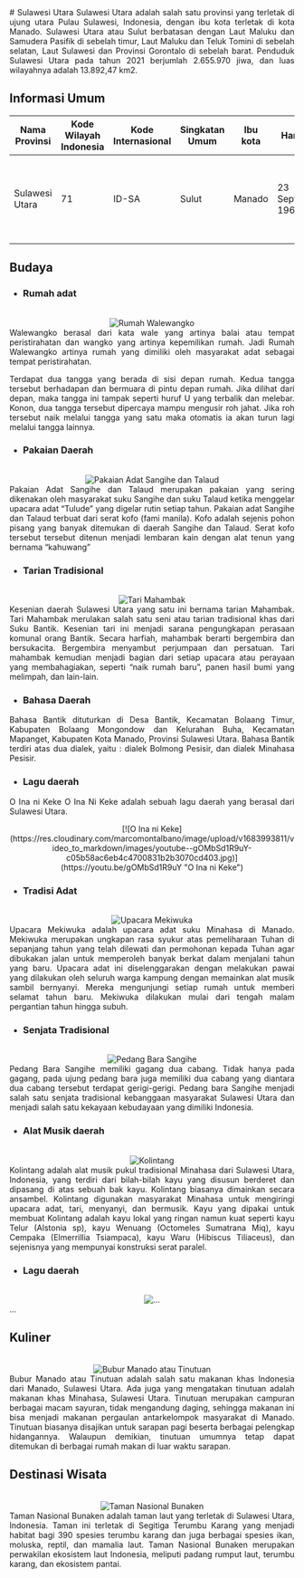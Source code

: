 <div align="justify">
   # Sulawesi Utara
   Sulawesi Utara adalah salah satu provinsi yang terletak di ujung utara Pulau Sulawesi, Indonesia, dengan ibu kota terletak di kota Manado. Sulawesi Utara atau Sulut berbatasan dengan Laut Maluku dan Samudera Pasifik di sebelah timur, Laut Maluku dan Teluk Tomini di sebelah selatan, Laut Sulawesi dan Provinsi Gorontalo di sebelah barat. Penduduk Sulawesi Utara pada tahun 2021 berjumlah 2.655.970 jiwa, dan luas wilayahnya adalah 13.892,47 km2.

   ## Informasi Umum
   | Nama Provinsi | Kode Wilayah Indonesia | Kode Internasional | Singkatan Umum | Ibu kota |    Hari Jadi    | Lambang                                                              |
   |---------------|------------------------|--------------------|----------------|----------|-----------------|----------------------------------------------------------------------|
   |Sulawesi Utara |            71          |        ID-SA       | Sulut          | Manado   |23 September 1964| <div align="center"><img alt="Lambang" width="150" src="https://upload.wikimedia.org/wikipedia/commons/thumb/6/68/Coat_of_arms_of_North_Sulawesi.svg/90px-Coat_of_arms_of_North_Sulawesi.svg.png"/></div> |

   ## Budaya

   - ### Rumah adat
   <br/>
   <div align="center"><img alt="Rumah Walewangko" src="https://www.lamudi.co.id/journal/wp-content/uploads/2022/10/journal-rumah-adat-sulawesi-utara.jpg"/></div>
   Walewangko berasal dari kata wale yang artinya balai atau tempat peristirahatan dan wangko yang artinya kepemilikan rumah. Jadi Rumah Walewangko artinya rumah yang dimiliki oleh masyarakat adat sebagai tempat peristirahatan. 
   
   Terdapat dua tangga yang berada di sisi depan rumah. Kedua tangga tersebut berhadapan dan bermuara di pintu depan rumah. Jika dilihat dari depan, maka tangga ini tampak seperti huruf U yang terbalik dan melebar. Konon, dua tangga tersebut dipercaya mampu mengusir roh jahat. Jika roh tersebut naik melalui tangga yang satu maka otomatis ia akan turun lagi melalui tangga lainnya.
   
   - ### Pakaian Daerah
   <br/>
   <div align="center"><img alt="Pakaian Adat Sangihe dan Talaud" src="https://cdnwpedutorenews.gramedia.net/wp-content/uploads/2023/01/30094434/pakaian-adat-sulawesi-utara-2.jpg"/></div>
   Pakaian Adat Sangihe dan Talaud merupakan pakaian yang sering dikenakan oleh masyarakat suku Sangihe dan suku Talaud ketika menggelar upacara adat “Tulude” yang digelar rutin setiap tahun. Pakaian adat Sangihe dan Talaud terbuat dari serat kofo (fami manila). Kofo adalah sejenis pohon pisang yang banyak ditemukan di daerah Sangihe dan Talaud. Serat kofo tersebut tersebut ditenun menjadi lembaran kain dengan alat tenun yang bernama “kahuwang”
   
   - ### Tarian Tradisional
   <br/>
   <div align="center"><img alt="Tari Mahambak" src="https://cdn2.tstatic.net/tribunmanadotravel/foto/bank/images/tari-mahambak.jpg"/></div>
   Kesenian daerah Sulawesi Utara yang satu ini bernama tarian Mahambak. Tari Mahambak merulakan salah satu seni atau tarian tradisional khas dari Suku Bantik. Kesenian tari ini menjadi sarana pengungkapan perasaan komunal orang Bantik. Secara harfiah, mahambak berarti bergembira dan bersukacita. Bergembira menyambut perjumpaan dan persatuan. Tari mahambak kemudian menjadi bagian dari setiap upacara atau perayaan yang membahagiakan, seperti “naik rumah baru”, panen hasil bumi yang melimpah, dan lain-lain.
   
   - ### Bahasa Daerah
   Bahasa Bantik dituturkan di Desa Bantik, Kecamatan Bolaang Timur, Kabupaten Bolaang Mongondow dan Kelurahan Buha, Kecamatan Mapanget, Kabupaten Kota Manado, Provinsi Sulawesi Utara. Bahasa Bantik terdiri atas dua dialek, yaitu : dialek Bolmong Pesisir, dan dialek Minahasa Pesisir. 

   - ### Lagu daerah
   O Ina ni Keke O Ina Ni Keke adalah sebuah lagu daerah yang berasal dari Sulawesi Utara.
   <br/>
   <div align="center">[![O Ina ni Keke](https://res.cloudinary.com/marcomontalbano/image/upload/v1683993811/video_to_markdown/images/youtube--gOMbSd1R9uY-c05b58ac6eb4c4700831b2b3070cd403.jpg)](https://youtu.be/gOMbSd1R9uY "O Ina ni Keke")</div>

   - ### Tradisi Adat
   <br/>
   <div align="center"><img alt="Upacara Mekiwuka" src="https://cdn-2.tstatic.net/manado/foto/bank/images/gelar-adat-meki-wuka-dan-festival-figura_20160130_182051.jpg"/></div>
   Upacara Mekiwuka adalah upacara adat suku Minahasa di Manado. Mekiwuka merupakan ungkapan rasa syukur atas pemeliharaan Tuhan di sepanjang tahun yang telah dilewati dan permohonan kepada Tuhan agar dibukakan jalan untuk memperoleh banyak berkat dalam menjalani tahun yang baru. Upacara adat ini diselenggarakan dengan melakukan pawai yang dilakukan oleh seluruh warga kampung dengan memainkan alat musik sambil bernyanyi. Mereka mengunjungi setiap rumah untuk memberi selamat tahun baru. Mekiwuka dilakukan mulai dari tengah malam pergantian tahun hingga subuh. 

   - ### Senjata Tradisional
   <br/>
   <div align="center"><img alt="Pedang Bara Sangihe" src="https://indonesiakaya.com/wp-content/uploads/2020/10/1__IMG_0469_CROP_Pedang_bara_Sangihe_merupakan_senjata_tradisional_khas_Sulawesi_Utara-1.jpg"/></div>
   Pedang Bara Sangihe memiliki gagang dua cabang. Tidak hanya pada gagang, pada ujung pedang bara juga memiliki dua cabang yang diantara dua cabang tersebut terdapat gerigi-gerigi. Pedang bara Sangihe menjadi salah satu senjata tradisional kebanggaan masyarakat Sulawesi Utara dan menjadi salah satu kekayaan kebudayaan yang dimiliki Indonesia. 
   
   - ### Alat Musik daerah
   <br/>
   <div align="center"><img alt="Kolintang" src="https://upload.wikimedia.org/wikipedia/commons/thumb/f/fb/Kolintang.JPG/375px-Kolintang.JPG"/></div>
   Kolintang adalah alat musik pukul tradisional Minahasa dari Sulawesi Utara, Indonesia, yang terdiri dari bilah-bilah kayu yang disusun berderet dan dipasang di atas sebuah bak kayu. Kolintang biasanya dimainkan secara ansambel. Kolintang digunakan masyarakat Minahasa untuk mengiringi upacara adat, tari, menyanyi, dan bermusik. Kayu yang dipakai untuk membuat Kolintang adalah kayu lokal yang ringan namun kuat seperti kayu Telur (Alstonia sp), kayu Wenuang (Octomeles Sumatrana Miq), kayu Cempaka (Elmerrillia Tsiampaca), kayu Waru (Hibiscus Tiliaceus), dan sejenisnya yang mempunyai konstruksi serat paralel.
   
   - ### Lagu daerah
   <br/>
   <div align="center"><img alt="..." src="..."/></div>
   ...
   
   ## Kuliner
   <br/>
   <div align="center"><img alt="Bubur Manado atau Tinutuan" src="https://upload.wikimedia.org/wikipedia/commons/thumb/9/93/Tinutuan_bubur_Manado.JPG/375px-Tinutuan_bubur_Manado.JPG"/></div>
   Bubur Manado atau Tinutuan adalah salah satu makanan khas Indonesia dari Manado, Sulawesi Utara. Ada juga yang mengatakan tinutuan adalah makanan khas Minahasa, Sulawesi Utara. Tinutuan merupakan campuran berbagai macam sayuran, tidak mengandung daging, sehingga makanan ini bisa menjadi makanan pergaulan antarkelompok masyarakat di Manado. Tinutuan biasanya disajikan untuk sarapan pagi beserta berbagai pelengkap hidangannya. Walaupun demikian, tinutuan umumnya tetap dapat ditemukan di berbagai rumah makan di luar waktu sarapan.

   ## Destinasi Wisata
   <br/>
   <div align="center"><img alt="Taman Nasional Bunaken" src="https://upload.wikimedia.org/wikipedia/commons/thumb/6/6b/Bunaken01.JPG/426px-Bunaken01.JPG"/></div>
   Taman Nasional Bunaken adalah taman laut yang terletak di Sulawesi Utara, Indonesia. Taman ini terletak di Segitiga Terumbu Karang yang menjadi habitat bagi 390 spesies terumbu karang dan juga berbagai spesies ikan, moluska, reptil, dan mamalia laut. Taman Nasional Bunaken merupakan perwakilan ekosistem laut Indonesia, meliputi padang rumput laut, terumbu karang, dan ekosistem pantai.
</div>